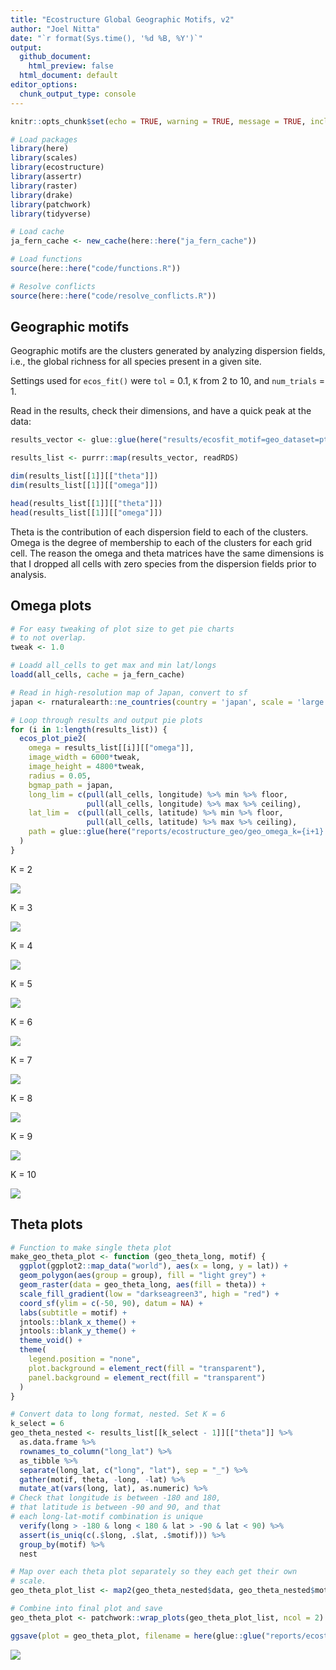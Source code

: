 ```yaml
---
title: "Ecostructure Global Geographic Motifs, v2"
author: "Joel Nitta"
date: "`r format(Sys.time(), '%d %B, %Y')`"
output:
  github_document:
    html_preview: false
  html_document: default
editor_options: 
  chunk_output_type: console
---
```


```r
knitr::opts_chunk$set(echo = TRUE, warning = TRUE, message = TRUE, include = TRUE, eval = TRUE, cache = TRUE)
```

```r
# Load packages
library(here)
library(scales)
library(ecostructure)
library(assertr)
library(raster)
library(drake)
library(patchwork)
library(tidyverse)

# Load cache
ja_fern_cache <- new_cache(here::here("ja_fern_cache"))

# Load functions
source(here::here("code/functions.R"))

# Resolve conflicts
source(here::here("code/resolve_conflicts.R"))
```

## Geographic motifs

Geographic motifs are the clusters generated by analyzing dispersion fields, i.e., the global richness for all species present in a given site.

Settings used for `ecos_fit()` were `tol` = 0.1, `K` from 2 to 10, and `num_trials` = 1. 

Read in the results, check their dimensions, and have a quick peak at the data:

```r
results_vector <- glue::glue(here("results/ecosfit_motif=geo_dataset=pteridos-no-obs_K={2:10}_tol=0.1_trials=1.RDS"))

results_list <- purrr::map(results_vector, readRDS)

dim(results_list[[1]][["theta"]])
dim(results_list[[1]][["omega"]])

head(results_list[[1]][["theta"]])
head(results_list[[1]][["omega"]])
```

Theta is the contribution of each dispersion field to each of the clusters. Omega is the degree of membership to each of the clusters for each grid cell. The reason the omega and theta matrices have the same dimensions is that I dropped all cells with zero species from the dispersion fields prior to analysis.

## Omega plots

```r
# For easy tweaking of plot size to get pie charts
# to not overlap.
tweak <- 1.0

# Loadd all_cells to get max and min lat/longs
loadd(all_cells, cache = ja_fern_cache)

# Read in high-resolution map of Japan, convert to sf
japan <- rnaturalearth::ne_countries(country = 'japan', scale = 'large') %>% sf::st_as_sf()

# Loop through results and output pie plots
for (i in 1:length(results_list)) {
  ecos_plot_pie2(
    omega = results_list[[i]][["omega"]],
    image_width = 6000*tweak,
    image_height = 4800*tweak,
    radius = 0.05,
    bgmap_path = japan,
    long_lim = c(pull(all_cells, longitude) %>% min %>% floor, 
                 pull(all_cells, longitude) %>% max %>% ceiling),
    lat_lim =  c(pull(all_cells, latitude) %>% min %>% floor, 
                 pull(all_cells, latitude) %>% max %>% ceiling),
    path = glue::glue(here("reports/ecostructure_geo/geo_omega_k={i+1}.png"))
  )
}

```

K = 2

![](geo_omega_k=2.png)

K = 3

![](geo_omega_k=3.png)

K = 4

![](geo_omega_k=4.png)

K = 5

![](geo_omega_k=5.png)

K = 6

![](geo_omega_k=6.png)

K = 7

![](geo_omega_k=7.png)


K = 8

![](geo_omega_k=8.png)


K = 9

![](geo_omega_k=9.png)


K = 10

![](geo_omega_k=10.png)

## Theta plots

```r
# Function to make single theta plot
make_geo_theta_plot <- function (geo_theta_long, motif) {
  ggplot(ggplot2::map_data("world"), aes(x = long, y = lat)) +
  geom_polygon(aes(group = group), fill = "light grey") +
  geom_raster(data = geo_theta_long, aes(fill = theta)) +
  scale_fill_gradient(low = "darkseagreen3", high = "red") +
  coord_sf(ylim = c(-50, 90), datum = NA) +
  labs(subtitle = motif) +
  jntools::blank_x_theme() +
  jntools::blank_y_theme() +
  theme_void() +
  theme(
    legend.position = "none",
    plot.background = element_rect(fill = "transparent"),
    panel.background = element_rect(fill = "transparent")
  )
}

# Convert data to long format, nested. Set K = 6
k_select = 6
geo_theta_nested <- results_list[[k_select - 1]][["theta"]] %>%
  as.data.frame %>%
  rownames_to_column("long_lat") %>%
  as_tibble %>%
  separate(long_lat, c("long", "lat"), sep = "_") %>%
  gather(motif, theta, -long, -lat) %>%
  mutate_at(vars(long, lat), as.numeric) %>%
# Check that longitude is between -180 and 180,
# that latitude is between -90 and 90, and that
# each long-lat-motif combination is unique
  verify(long > -180 & long < 180 & lat > -90 & lat < 90) %>%
  assert(is_uniq(c(.$long, .$lat, .$motif))) %>%
  group_by(motif) %>%
  nest

# Map over each theta plot separately so they each get their own
# scale.
geo_theta_plot_list <- map2(geo_theta_nested$data, geo_theta_nested$motif, make_geo_theta_plot)

# Combine into final plot and save
geo_theta_plot <- patchwork::wrap_plots(geo_theta_plot_list, ncol = 2)

ggsave(plot = geo_theta_plot, filename = here(glue::glue("reports/ecostructure_geo/geo_theta_k={k_select}.png")), width = 12.5, height = 8, units = "in")

```

![](geo_theta_k=6.png)